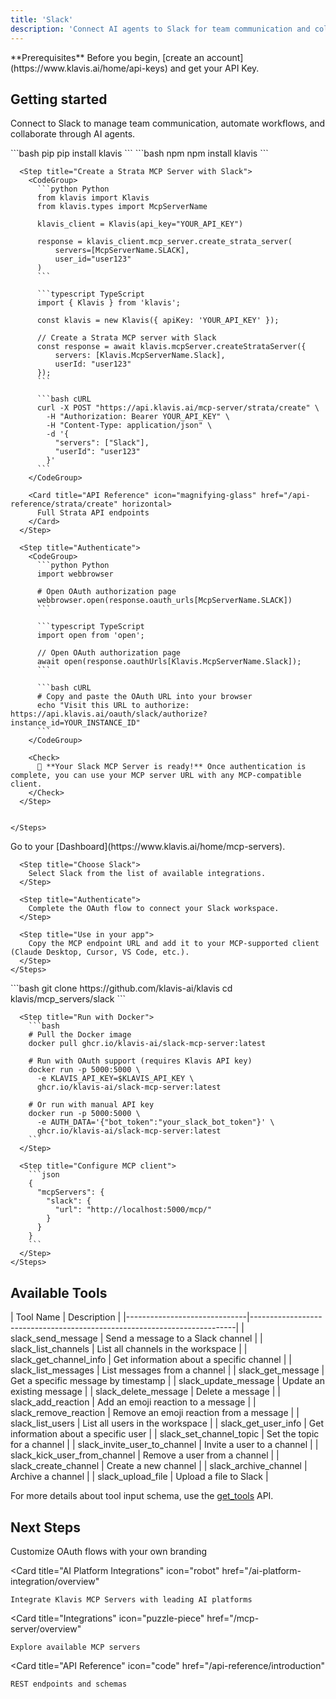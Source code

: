 ```yaml
---
title: 'Slack'
description: 'Connect AI agents to Slack for team communication and collaboration'
---
```


<Info>
  **Prerequisites**
  Before you begin, [create an account](https://www.klavis.ai/home/api-keys) and get your API Key.
</Info>

## Getting started

Connect to Slack to manage team communication, automate workflows, and collaborate through AI agents.

<Tabs>
  <Tab title="API">
    <Steps>
      <Step title="Install the SDKs (optional)">
        <CodeGroup>
          ```bash pip
          pip install klavis
          ```
          ```bash npm
          npm install klavis
          ```
        </CodeGroup>
      </Step>
      
      <Step title="Create a Strata MCP Server with Slack">
        <CodeGroup>
          ```python Python
          from klavis import Klavis
          from klavis.types import McpServerName
          
          klavis_client = Klavis(api_key="YOUR_API_KEY")
          
          response = klavis_client.mcp_server.create_strata_server(
              servers=[McpServerName.SLACK],
              user_id="user123"
          )
          ```
          
          ```typescript TypeScript
          import { Klavis } from 'klavis';
          
          const klavis = new Klavis({ apiKey: 'YOUR_API_KEY' });
          
          // Create a Strata MCP server with Slack
          const response = await klavis.mcpServer.createStrataServer({
              servers: [Klavis.McpServerName.Slack],
              userId: "user123"
          });
          ```
          
          ```bash cURL
          curl -X POST "https://api.klavis.ai/mcp-server/strata/create" \
            -H "Authorization: Bearer YOUR_API_KEY" \
            -H "Content-Type: application/json" \
            -d '{
              "servers": ["Slack"],
              "userId": "user123"
            }'
          ```
        </CodeGroup>

        <Card title="API Reference" icon="magnifying-glass" href="/api-reference/strata/create" horizontal>
          Full Strata API endpoints
        </Card>
      </Step>
      
      <Step title="Authenticate">
        <CodeGroup>
          ```python Python
          import webbrowser
          
          # Open OAuth authorization page
          webbrowser.open(response.oauth_urls[McpServerName.SLACK])
          ```
          
          ```typescript TypeScript
          import open from 'open';
          
          // Open OAuth authorization page
          await open(response.oauthUrls[Klavis.McpServerName.Slack]);
          ```
          
          ```bash cURL
          # Copy and paste the OAuth URL into your browser
          echo "Visit this URL to authorize: https://api.klavis.ai/oauth/slack/authorize?instance_id=YOUR_INSTANCE_ID"
          ```
        </CodeGroup>
        
        <Check>
          🎉 **Your Slack MCP Server is ready!** Once authentication is complete, you can use your MCP server URL with any MCP-compatible client.
        </Check>
      </Step>
      

    </Steps>
  </Tab>
  
  <Tab title="UI">
    <Steps>
      <Step title="Open Dashboard">
        Go to your [Dashboard](https://www.klavis.ai/home/mcp-servers).
      </Step>
      
      <Step title="Choose Slack">
        Select Slack from the list of available integrations.
      </Step>
      
      <Step title="Authenticate">
        Complete the OAuth flow to connect your Slack workspace.
      </Step>
      
      <Step title="Use in your app">
        Copy the MCP endpoint URL and add it to your MCP-supported client (Claude Desktop, Cursor, VS Code, etc.).
      </Step>
    </Steps>
  </Tab>
  
  <Tab title="Open Source">
    <Steps>
      <Step title="Clone repository (for developers to build from source)">
        ```bash
        git clone https://github.com/klavis-ai/klavis
        cd klavis/mcp_servers/slack
        ```
      </Step>
      
      <Step title="Run with Docker">
        ```bash
        # Pull the Docker image
        docker pull ghcr.io/klavis-ai/slack-mcp-server:latest
        
        # Run with OAuth support (requires Klavis API key)
        docker run -p 5000:5000 \
          -e KLAVIS_API_KEY=$KLAVIS_API_KEY \
          ghcr.io/klavis-ai/slack-mcp-server:latest
        
        # Or run with manual API key
        docker run -p 5000:5000 \
          -e AUTH_DATA='{"bot_token":"your_slack_bot_token"}' \
          ghcr.io/klavis-ai/slack-mcp-server:latest
        ```
      </Step>
      
      <Step title="Configure MCP client">
        ```json
        {
          "mcpServers": {
            "slack": {
              "url": "http://localhost:5000/mcp/"
            }
          }
        }
        ```
      </Step>
    </Steps>
  </Tab>
</Tabs>

## Available Tools

<Accordion title="Tools Information">
| Tool Name                    | Description                                                              |
|------------------------------|--------------------------------------------------------------------------|
| slack_send_message | Send a message to a Slack channel |
| slack_list_channels | List all channels in the workspace |
| slack_get_channel_info | Get information about a specific channel |
| slack_list_messages | List messages from a channel |
| slack_get_message | Get a specific message by timestamp |
| slack_update_message | Update an existing message |
| slack_delete_message | Delete a message |
| slack_add_reaction | Add an emoji reaction to a message |
| slack_remove_reaction | Remove an emoji reaction from a message |
| slack_list_users | List all users in the workspace |
| slack_get_user_info | Get information about a specific user |
| slack_set_channel_topic | Set the topic for a channel |
| slack_invite_user_to_channel | Invite a user to a channel |
| slack_kick_user_from_channel | Remove a user from a channel |
| slack_create_channel | Create a new channel |
| slack_archive_channel | Archive a channel |
| slack_upload_file | Upload a file to Slack |
</Accordion>

<Note>For more details about tool input schema, use the [get_tools](https://www.klavis.ai/docs/api-reference/mcp-server/get-tools) API.</Note>

## Next Steps

<CardGroup>
  <Card
    title="White-label Authentication"
    icon="palette"
    href="/auth/white-label"
  >
    Customize OAuth flows with your own branding
  </Card>
  
  <Card
    title="AI Platform Integrations"
    icon="robot"
    href="/ai-platform-integration/overview"
  >
    Integrate Klavis MCP Servers with leading AI platforms
  </Card>
  
  <Card
    title="Integrations"
    icon="puzzle-piece"
    href="/mcp-server/overview"
  >
    Explore available MCP servers
  </Card>
  
  <Card
    title="API Reference"
    icon="code"
    href="/api-reference/introduction"
  >
    REST endpoints and schemas
  </Card>
</CardGroup>